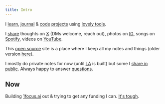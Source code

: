 ```yaml
---
title: Intro
---
```


I [learn](/learn), [journal](/looking-back) & [code](https://github.com/nikitavoloboev) [projects](/focus) using [lovely tools](/workflow).

I [share](/sharing) thoughts on [X](https://x.com/nikitavoloboev) (DMs welcome, reach out), photos on [IG](https://instagram.com/nikitavoloboev), songs on [Spotify](https://open.spotify.com/user/nikitavoloboev), videos on [YouTube](https://youtube.com/nikitavoloboev).

This [open source](https://github.com/nikitavoloboev/nikiv) site is a place where I keep all my notes and things (older version [here](https://wiki.nikiv.dev)).

I mostly do private notes for now (until [LA](https://github.com/learn-anything/learn-anything) is built) but some I [share in public](/notes). Always happy to answer [questions](https://github.com/nikitavoloboev/ama).

## Now

Building [1focus.ai](https://1focus.ai) out & trying to get any funding I can. [It's tough](/looking-back/25-october).

